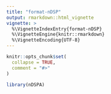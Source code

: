 ```yaml
---
title: "format-nDSP"
output: rmarkdown::html_vignette
vignette: >
  %\VignetteIndexEntry{format-nDSP}
  %\VignetteEngine{knitr::rmarkdown}
  %\VignetteEncoding{UTF-8}
---
```


```r
knitr::opts_chunk$set(
  collapse = TRUE,
  comment = "#>"
)
```

```r
library(nDSPA)
```
